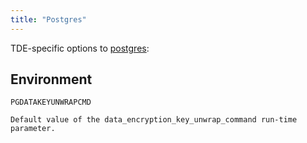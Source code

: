 ```yaml
---
title: "Postgres"
---
```


TDE-specific options to [postgres](https://www.postgresql.org/docs/15/app-postgres.html):


## Environment

`PGDATAKEYUNWRAPCMD`

    Default value of the data_encryption_key_unwrap_command run-time parameter.